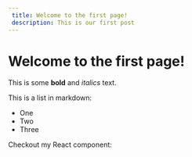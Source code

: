 ```yaml
---
 title: Welcome to the first page!
 description: This is our first post
---
```


# Welcome to the first page!

 This is some **bold** and _italics_ text.

 This is a list in markdown:

 - One
 - Two
 - Three

 Checkout my React component: